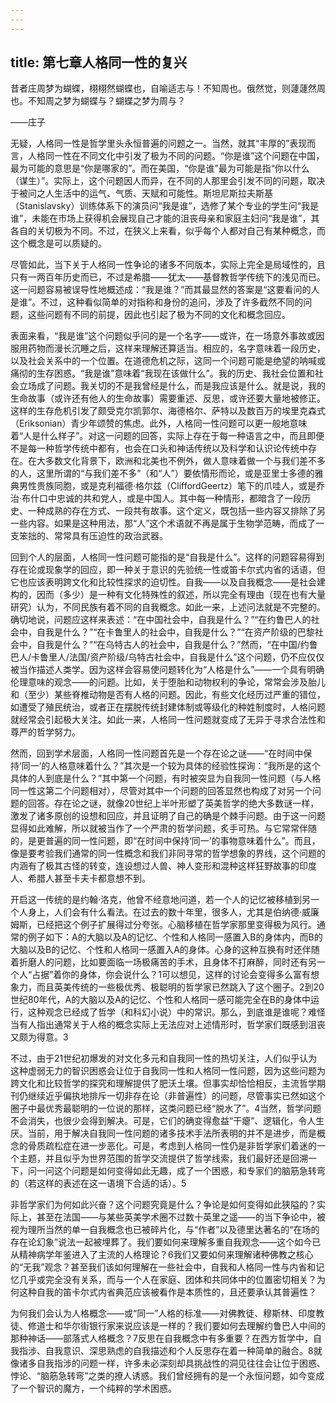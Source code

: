 ```yaml
---
---
---
```

title: 第七章人格同一性的复兴
---




昔者庄周梦为蝴蝶，栩栩然蝴蝶也，自喻适志与！不知周也。俄然觉，则蘧蘧然周也。不知周之梦为蝴蝶与？蝴蝶之梦为周与？

——庄子

无疑，人格同一性是哲学里头永恒普遍的问题之一。当然，就其“丰厚的”表现而言，人格同一性在不同文化中引发了极为不同的问题。“你是谁”这个问题在中国，最为可能的意思是“你是哪家的”。而在美国，“你是谁”最为可能是指“你以什么（谋生）”。实际上，这个问题因人而异，在不同的人那里会引发不同的问题，取决于被问之人生活中的运气、气质、天赋和可能性。斯坦尼斯拉夫斯基（Stanislavsky）训练体系下的演员问“我是谁”，选修了某个专业的学生问“我是谁”，未能在市场上获得机会展现自己才能的沮丧母亲和家庭主妇问“我是谁”，其各自的关切极为不同。不过，在狭义上来看，似乎每个人都对自己有某种概念，而这个概念是可以质疑的。

尽管如此，当下关于人格同一性争论的诸多不同版本，实际上完全是局域性的，且只有一两百年历史而已，不过是希腊——犹太——基督教哲学传统下的浅见而已。这一问题容易被误导性地概述成：“我是谁？”而其最显然的答案是“这要看问的人是谁”。不过，这种看似简单的对指称和身份的追问，涉及了许多截然不同的问题，这些问题有不同的前提，因此也引起了极为不同的文化和概念回应。

表面来看，“我是谁”这个问题似乎问的是一个名字——或许，在一场意外事故或因服用药物而漫长沉睡之后，这样来理解还算适当。相应的，名字意味着一段历史，以及社会关系中的一个位置。在道德危机之际，这同一个问题可能是绝望的呐喊或痛彻的生存困惑。“我是谁”意味着“我现在该做什么”。我的历史、我社会位置和社会立场成了问题。我关切的不是我曾经是什么，而是我应该是什么。就是说，我的生命故事（或许还有他人的生命故事）需要重述、反思，或许还要大量地被修正。这样的生存危机引发了颇受克尔凯郭尔、海德格尔、萨特以及数百万的埃里克森式（Eriksonian）青少年颂赞的焦虑。此外，人格同一性问题可以更一般地意味着“人是什么样子”。对这一问题的回答，实际上存在于每一种语言之中，而且即便不是每一种哲学传统中都有，也会在口头和神话传统以及科学和认识论传统中存在。在大多数文化背景下，欧洲和北美也不例外，做人意味着做一个与我们差不多的人，这里所谓的“与我们差不多”（和“人”）要依情形而论，或是亚里士多德的雅典男性贵族同胞，或是克利福德·格尔兹（CliffordGeertz）笔下的爪哇人，或是乔治·布什口中忠诚的共和党人，或是中国人。其中每一种情形，都暗含了一段历史、一种成熟的存在方式、一段共有故事。这个定义，既包括一些内容又排除了另一些内容。如果是这种用法，那“人”这个术语就不再是属于生物学范畴，而成了一支笨拙的、常常具有压迫性的政治武器。

回到个人的层面，人格同一性问题可能指的是“自我是什么”。这样的问题容易得到存在论或现象学的回应，即一种关于意识的先验统一性或笛卡尔式内省的话语，但它也应该表明跨文化和比较性探求的迫切性。自我——以及自我概念——是社会建构的，因而（多少）是一种有文化特殊性的叙述，所以完全有理由（现在也有大量研究）认为，不同民族有着不同的自我概念。如此一来，上述问法就是不完整的。确切地说，问题应这样来表述：“在中国社会中，自我是什么？”“在约鲁巴人的社会中，自我是什么？”“在卡鲁里人的社会中，自我是什么？”“在资产阶级的巴黎社会中，自我是什么？”“在乌特古人的社会中，自我是什么？”然而，“在中国/约鲁巴人/卡鲁里人/法国/资产阶级/乌特古社会中，自我是什么”这个问题，仍不应仅仅被当作描述人类学。因为这样会容易使问题转化为“人格是什么”——一个具有明确伦理意味的观念——的问题。比如，关于堕胎和动物权利的争论，常常会涉及胎儿和（至少）某些脊椎动物是否有人格的问题。因此，有些文化经历过严重的错位，如遭受了殖民统治，或者正在摆脱传统封建体制或等级化的种姓制度时，人格问题就经常会引起极大关注。如此一来，人格同一性问题就变成了无异于寻求合法性和尊严的哲学努力。

然而，回到学术层面，人格同一性问题首先是一个存在论之谜——“在时间中保持‘同一’的人格意味着什么？”其次是一个较为具体的经验性探询：“我所是的这个具体的人到底是什么？”其中第一个问题，有时被突显为自我同一性问题（与人格同一性这第二个问题相对），尽管对其中一个问题的回答显然也构成了对另一个问题的回答。存在论之谜，就像20世纪上半叶形塑了英美哲学的绝大多数谜一样，激发了诸多原创的设想和回应，并且证明了自己的确是个棘手问题。由于这一问题显得如此难解，所以就被当作了一个严肃的哲学问题，炙手可热。与它常常伴随的，是更普遍的同一性问题，即“在时间中保持‘同一’的事物意味着什么”。而且，像是要考验我们通常的同一性概念和我们非同寻常的哲学想象的界线，这个问题的内涵有了极其古怪的转变，连设想过人兽、神人变形和混种这样狂野故事的印度人、希腊人甚至卡夫卡都意想不到。

开启这一传统的是约翰·洛克，他曾不经意地问道，若一个人的记忆被移植到另一个人身上，人们会有什么看法。在过去的数十年里，很多人，尤其是伯纳德·威廉姆斯，已经把这个例子扩展得过分夸张。心脑移植在哲学家那里变得极为风行。通常的例子如下：A的大脑以及A的记忆、个性和人格同一感置入B的身体内，而B的大脑以及B的记忆、个性和人格同一感置入A的身体。心身的这种互换有时还伴随着折磨人的问题，比如要面临一场极痛苦的手术，且身体不打麻醉，同时还有另一个人“占据”着你的身体，你会说什么？1可以想见，这样的讨论会变得多么富有想象力，而且英美传统的一些极优秀、极聪明的哲学家已然跳入了这个圈子。2到20世纪80年代，A的大脑以及A的记忆、个性和人格同一感可能完全在B的身体中运行，这种观念已经成了哲学（和科幻小说）中的常识。那么，到底谁是谁呢？难怪当有人指出通常关于人格的概念实际上无法应对上述情形时，哲学家们既感到沮丧又颇为得意。3

不过，由于21世纪初爆发的对文化多元和自我同一性的热切关注，人们似乎认为这种虚弱无力的智识困惑会让位于自我同一性和人格同一性问题，因为这些问题为跨文化和比较哲学的探究和理解提供了肥沃土壤。但事实却恰恰相反，主流哲学期刊仍继续近乎偏执地排斥一切非存在论（非普遍性）的问题，尽管事实已然如这个圈子中最优秀最聪明的一位说的那样，这类问题已经“脱水了”。4当然，哲学问题不会消失，也很少会得到解决。可是，它们的确变得愈益“干瘪”、逻辑化，令人生厌。当前，用于解决自我同一性问题的诸多技术手法所表明的并不是进步，而是概念的骨质疏松症在进一步恶化。可是，考虑到人格同一性仍是非哲学家们着迷的一个主题，并且似乎为世界范围的哲学交流提供了哲学线索，我们最好还是回溯一下，问一问这个问题是如何变得如此无趣，成了一个困惑，和专家们的脑筋急转弯的（若这样的表述在这一语境下合适的话）。5

非哲学家们为何如此兴奋？这个问题究竟是什么？争论是如何变得如此狭隘的？实际上，甚至在法国——与某些英美学术圈不过数十英里之遥——的当下争论中，被视为理所当然的单一自我概念也已被碎片化，与“作者”以及德里达著名的“在场的存在论幻象”说法一起被埋葬了。我们要如何来理解多重自我观念——这个如今已从精神病学年鉴进入了主流的人格理论？6我们又要如何来理解诸种佛教之核心的“无我”观念？甚至我们该如何理解在一些社会中，自我和人格同一性与内省和记忆几乎或完全没有关系，而与一个人在家庭、团体和共同体中的位置密切相关？为何这种自我的笛卡尔式内省典范应该被看作是本质性的，且还要承认其普遍性？

为何我们会认为人格概念——或“同一”人格的标准——对佛教徒、穆斯林、印度教徒、修道士和华尔街银行家来说应该是一样的？我们要如何去理解约鲁巴人中间的那种神话——部落式人格概念？7反思在自我概念中有多重要？在西方哲学中，自我指涉、自我意识、深思熟虑的自我描述和个人反思存在着一种简单的融合。8就像诸多自我指涉的问题一样，许多未必深刻却具挑战性的洞见往往会让位于困惑、悖论、“脑筋急转弯”之类的撩人诱惑。我们曾经拥有的是一个永恒问题，如今变成了一个智识的魔方，一个纯粹的学术困惑。